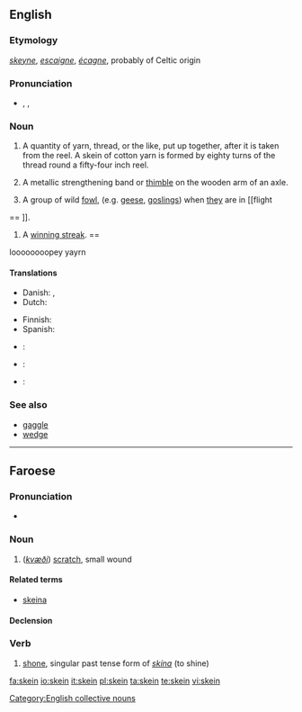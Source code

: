 ==English==

===Etymology===
{{etyl|ang}} ''[[skeyne]]'', {{etyl|fro}} ''[[escaigne]]'', {{etyl|fr}} ''[[écagne]]'', probably of Celtic origin

===Pronunciation===
* {{enPR|skān}}, {{IPA|/skeɪn/}}, {{SAMPA|/skeIn/}}
*: {{rhymes|eɪn}}

{{webster}}

===Noun===
{{en-noun}}

# A quantity of yarn, thread, or the like, put up together, after it is taken from the reel.  A skein of cotton yarn is formed by eighty turns of the thread round a fifty-four inch reel.
# {{i|wagonmaking}} A metallic strengthening band or [[thimble]] on the wooden arm of an axle.
# {{zoology|provincial England}} A group of wild [[fowl]], (e.g. [[goose|geese]], [[gosling]]s) when [[they]] are in [[flight
== ]].
# {{sports}} A [[winning streak]]. ==
loooooooopey yayrn


[[Category:English collective nouns]]
====Translations====
{{trans-top|quantity of yarn}}
* Danish: {{t-|da|fed|n}}, {{t-|da|dukke|c}}
* Dutch: {{t-|nl|vendel|n}}
{{trans-mid}}
* Finnish: {{t+|fi|vyyhti}}
* Spanish: {{t|es|madeja|f}}
{{trans-bottom}}

{{trans-top|wagonmaking: metallic strengthening}}
{{trans-mid}}
{{trans-bottom}}

{{trans-top|zoology: wild fowl in flight}}
{{trans-mid}}
{{trans-bottom}}

{{trans-see|winning streak}}

{{checktrans-top}}
* {{ttbc|French}}: {{t+|fr|écheveau|m}}
* {{ttbc|German}}: {{t+|de|Strang|m}}
* {{ttbc|Italian}}: {{t+|it|matassa|f}}
{{trans-bottom}}

===See also===
* [[gaggle]]
* [[wedge]]

----

==Faroese==

===Pronunciation===
* {{IPA|lang=fo|[ʃain]}}

===Noun===
{{infl|fo|noun|g=f}}

# (''[[kvæði]]'') [[scratch]], small wound

====Related terms====
* {{i-c|common}} [[skeina]]

====Declension====
{{fo-decl-noun-f2|skein}}

===Verb===
{{infl|fo|verb form}}

# [[shone]], singular past tense form of ''[[skína]]'' (to shine)

[[fa:skein]]
[[io:skein]]
[[it:skein]]
[[pl:skein]]
[[ta:skein]]
[[te:skein]]
[[vi:skein]]
